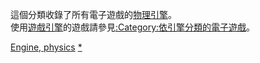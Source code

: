 這個分類收錄了所有電子遊戲的[[物理引擎|物理引擎]]。<br>
使用[[遊戲引擎|遊戲引擎]]的遊戲請參見[[:Category:依引擎分類的電子遊戲|:Category:依引擎分類的電子遊戲]]。
[[Category:电子游戏作品|Engine, physics]]
[[Category:游戏引擎|*]]